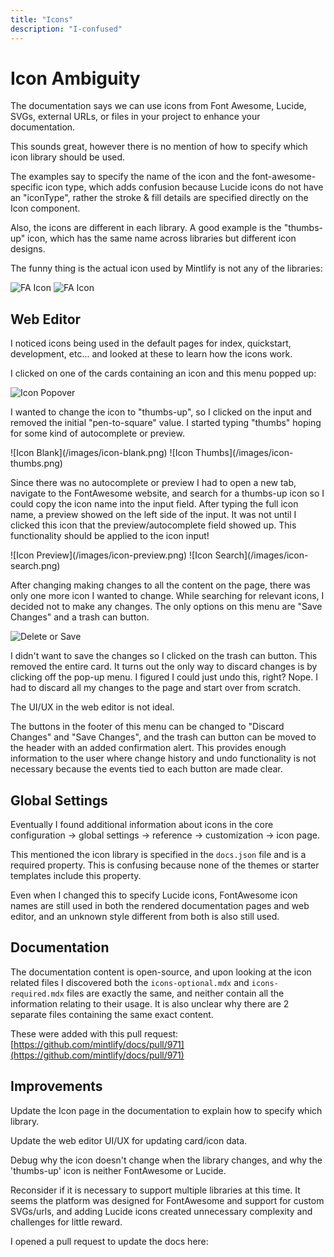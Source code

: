 ```yaml
---
title: "Icons"
description: "I-confused"
---
```


# Icon Ambiguity

The documentation says we can use icons from Font Awesome, Lucide, SVGs, external URLs, or files in your project to enhance your documentation.

This sounds great, however there is no mention of how to specify which icon library should be used.

The examples say to specify the name of the icon and the font-awesome-specific icon type, which adds confusion because Lucide icons do not have an "iconType", rather the stroke & fill details are specified directly on the Icon component.

Also, the icons are different in each library. A good example is the "thumbs-up" icon, which has the same name across libraries but different icon designs.

The funny thing is the actual icon used by Mintlify is not any of the libraries:

<Columns cols={3}>
  <Card title="FontAwesome">
    <img src="/images/fa-thumbs-up.png" alt="FA Icon" className="h-12" />
  </Card>
  <Card title="Lucide">
    <img src="/images/lucide-thumbs-up.png" alt="FA Icon" className="h-14" />
  </Card>
  <Card title="Actual">
    <Icon icon="thumbs-up" size={46} />
  </Card>
</Columns>

## Web Editor

I noticed icons being used in the default pages for index, quickstart, development, etc... and looked at these to learn how the icons work.

I clicked on one of the cards containing an icon and this menu popped up:

![Icon Popover](/images/icon-popover.png)

I wanted to change the icon to "thumbs-up", so I clicked on the input and removed the initial "pen-to-square" value. I started typing "thumbs" hoping for some kind of autocomplete or preview.

<Columns cols={2}>
  <Card>![Icon Blank](/images/icon-blank.png)</Card>
  <Card>![Icon Thumbs](/images/icon-thumbs.png)</Card>
</Columns>

Since there was no autocomplete or preview I had to open a new tab, navigate to the FontAwesome website, and search for a thumbs-up icon so I could copy the icon name into the input field. After typing the full icon name, a preview showed on the left side of the input. It was not until I clicked this icon that the preview/autocomplete field showed up. This functionality should be applied to the icon input!

<Columns cols={2}>
  <Card>![Icon Preview](/images/icon-preview.png)</Card>
  <Card>![Icon Search](/images/icon-search.png)</Card>
</Columns>

After changing making changes to all the content on the page, there was only one more icon I wanted to change. While searching for relevant icons, I decided not to make any changes. The only options on this menu are "Save Changes" and a trash can button.

![Delete or Save](/images/delete-or-save.png)

I didn't want to save the changes so I clicked on the trash can button. This removed the entire card. It turns out the only way to discard changes is by clicking off the pop-up menu. I figured I could just undo this, right? Nope. I had to discard all my changes to the page and start over from scratch.

The UI/UX in the web editor is not ideal.

The buttons in the footer of this menu can be changed to "Discard Changes" and "Save Changes", and the trash can button can be moved to the header with an added confirmation alert. This provides enough information to the user where change history and undo functionality is not necessary because the events tied to each button are made clear.

## Global Settings

Eventually I found additional information about icons in the core configuration -> global settings -> reference -> customization -> icon page.

This mentioned the icon library is specified in the `docs.json` file and is a required property. This is confusing because none of the themes or starter templates include this property.

Even when I changed this to specify Lucide icons, FontAwesome icon names are still used in both the rendered documentation pages and web editor, and an unknown style different from both is also still used.

## Documentation

The documentation content is open-source, and upon looking at the icon related files I discovered both the `icons-optional.mdx` and `icons-required.mdx` files are exactly the same, and neither contain all the information relating to their usage. It is also unclear why there are 2 separate files containing the same exact content.

These were added with this pull request: [https://github.com/mintlify/docs/pull/971](https://github.com/mintlify/docs/pull/971)

## Improvements

Update the Icon page in the documentation to explain how to specify which library.

Update the web editor UI/UX for updating card/icon data.

Debug why the icon doesn't change when the library changes, and why the 'thumbs-up' icon is neither FontAwesome or Lucide.

Reconsider if it is necessary to support multiple libraries at this time. It seems the platform was designed for FontAwesome and support for custom SVGs/urls, and adding Lucide icons created unnecessary complexity and challenges for little reward.

I opened a pull request to update the docs here:
